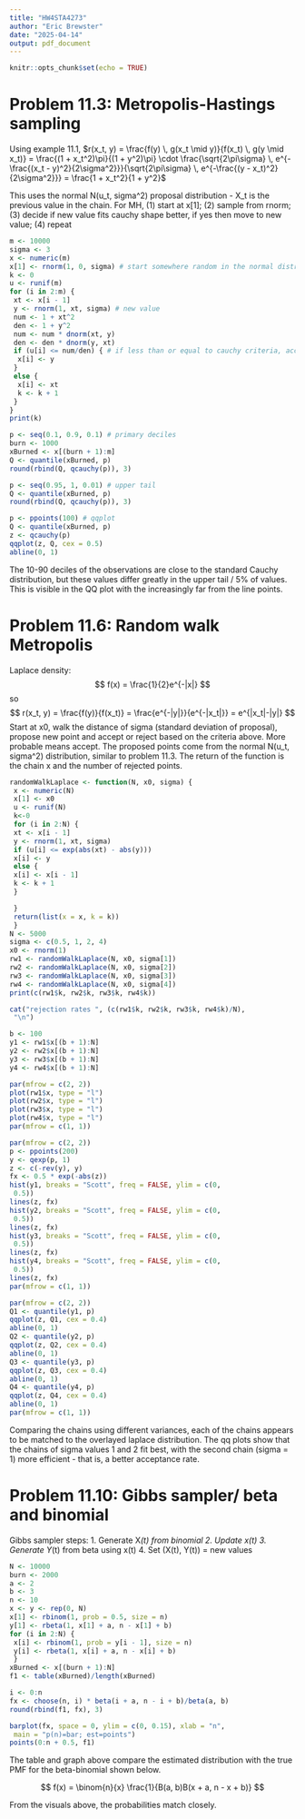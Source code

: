 ---
title: "HW4STA4273"
author: "Eric Brewster"
date: "2025-04-14"
output: pdf_document
---

```{r setup, include=FALSE}
knitr::opts_chunk$set(echo = TRUE)
```


# Problem 11.3: Metropolis-Hastings sampling

Using example 11.1,
$r(x_t, y) = \frac{f(y) \, g(x_t \mid y)}{f(x_t) \, g(y \mid x_t)} = \frac{(1 + x_t^2)\pi}{(1 + y^2)\pi} \cdot \frac{\sqrt{2\pi\sigma} \, e^{-\frac{(x_t - y)^2}{2\sigma^2}}}{\sqrt{2\pi\sigma} \, e^{-\frac{(y - x_t)^2}{2\sigma^2}}} = \frac{1 + x_t^2}{1 + y^2}$

This uses the normal N(u_t, sigma^2) proposal distribution - X_t is the previous value in the chain. For MH, (1) start at x[1]; (2) sample from rnorm; (3) decide if new value fits cauchy shape better, if yes then move to new value; (4) repeat



```{r 11.3}
m <- 10000
sigma <- 3
x <- numeric(m)
x[1] <- rnorm(1, 0, sigma) # start somewhere random in the normal distribution
k <- 0
u <- runif(m)
for (i in 2:m) { 
 xt <- x[i - 1] 
 y <- rnorm(1, xt, sigma) # new value
 num <- 1 + xt^2 
 den <- 1 + y^2
 num <- num * dnorm(xt, y)
 den <- den * dnorm(y, xt)
 if (u[i] <= num/den) { # if less than or equal to cauchy criteria, accept value
  x[i] <- y
 }
 else {
  x[i] <- xt
  k <- k + 1
 }
}
print(k)

p <- seq(0.1, 0.9, 0.1) # primary deciles
burn <- 1000
xBurned <- x[(burn + 1):m]
Q <- quantile(xBurned, p)
round(rbind(Q, qcauchy(p)), 3)

p <- seq(0.95, 1, 0.01) # upper tail
Q <- quantile(xBurned, p)
round(rbind(Q, qcauchy(p)), 3)

p <- ppoints(100) # qqplot
Q <- quantile(xBurned, p)
z <- qcauchy(p)
qqplot(z, Q, cex = 0.5)
abline(0, 1)
```
The 10-90 deciles of the observations are close to the standard Cauchy distribution, but these values differ greatly in the upper tail / 5% of values. This is visible in the QQ plot with the increasingly far from the line points.



# Problem 11.6: Random walk Metropolis

Laplace density:
$$
f(x) = \frac{1}{2}e^{-|x|}
$$
so
$$
r(x_t, y) = \frac{f(y)}{f(x_t)} = \frac{e^{-|y|}}{e^{-|x_t|}} = e^{|x_t|-|y|}
$$
Start at x0, walk the distance of sigma (standard deviation of proposal), propose new point and accept or reject based on the criteria above. More probable means accept. The proposed points come from the normal N(u_t, sigma^2) distribution, similar to problem 11.3. The return of the function is the chain x and the number of rejected points. 



```{r 11.6}
randomWalkLaplace <- function(N, x0, sigma) {
 x <- numeric(N)
 x[1] <- x0
 u <- runif(N)
 k<-0
 for (i in 2:N) {
 xt <- x[i - 1]
 y <- rnorm(1, xt, sigma)
 if (u[i] <= exp(abs(xt) - abs(y)))
 x[i] <- y
 else {
 x[i] <- x[i - 1]
 k <- k + 1
 }

 }
 return(list(x = x, k = k))
 }
N <- 5000
sigma <- c(0.5, 1, 2, 4)
x0 <- rnorm(1)
rw1 <- randomWalkLaplace(N, x0, sigma[1])
rw2 <- randomWalkLaplace(N, x0, sigma[2])
rw3 <- randomWalkLaplace(N, x0, sigma[3])
rw4 <- randomWalkLaplace(N, x0, sigma[4])
print(c(rw1$k, rw2$k, rw3$k, rw4$k))

cat("rejection rates ", (c(rw1$k, rw2$k, rw3$k, rw4$k)/N),
 "\n")

b <- 100
y1 <- rw1$x[(b + 1):N]
y2 <- rw2$x[(b + 1):N]
y3 <- rw3$x[(b + 1):N]
y4 <- rw4$x[(b + 1):N]

par(mfrow = c(2, 2))
plot(rw1$x, type = "l")
plot(rw2$x, type = "l")
plot(rw3$x, type = "l")
plot(rw4$x, type = "l")
par(mfrow = c(1, 1))

par(mfrow = c(2, 2))
p <- ppoints(200)
y <- qexp(p, 1)
z <- c(-rev(y), y)
fx <- 0.5 * exp(-abs(z))
hist(y1, breaks = "Scott", freq = FALSE, ylim = c(0,
 0.5))
lines(z, fx)
hist(y2, breaks = "Scott", freq = FALSE, ylim = c(0,
 0.5))
lines(z, fx)
hist(y3, breaks = "Scott", freq = FALSE, ylim = c(0,
 0.5))
lines(z, fx)
hist(y4, breaks = "Scott", freq = FALSE, ylim = c(0,
 0.5))
lines(z, fx)
par(mfrow = c(1, 1))

par(mfrow = c(2, 2))
Q1 <- quantile(y1, p)
qqplot(z, Q1, cex = 0.4)
abline(0, 1)
Q2 <- quantile(y2, p)
qqplot(z, Q2, cex = 0.4)
abline(0, 1)
Q3 <- quantile(y3, p)
qqplot(z, Q3, cex = 0.4)
abline(0, 1)
Q4 <- quantile(y4, p)
qqplot(z, Q4, cex = 0.4)
abline(0, 1)
par(mfrow = c(1, 1))
```

Comparing the chains using different variances, each of the chains appears to be matched to the overlayed laplace distribution. The qq plots show that the chains of sigma values 1 and 2 fit best, with the second chain (sigma = 1) more efficient - that is, a better acceptance rate.


# Problem 11.10: Gibbs sampler/ beta and binomial

Gibbs sampler steps: 
1. Generate X*(t) from binomial
2. Update x(t)
3. Generate Y*(t) from beta using x(t)
4. Set (X(t), Y(t)) = new values

```{r 11.10}
N <- 10000
burn <- 2000
a <- 2
b <- 3
n <- 10
x <- y <- rep(0, N)
x[1] <- rbinom(1, prob = 0.5, size = n)
y[1] <- rbeta(1, x[1] + a, n - x[1] + b)
for (i in 2:N) {
 x[i] <- rbinom(1, prob = y[i - 1], size = n)
 y[i] <- rbeta(1, x[i] + a, n - x[i] + b)
 }
xBurned <- x[(burn + 1):N]
f1 <- table(xBurned)/length(xBurned)

i <- 0:n
fx <- choose(n, i) * beta(i + a, n - i + b)/beta(a, b)
round(rbind(f1, fx), 3)

barplot(fx, space = 0, ylim = c(0, 0.15), xlab = "n",
 main = "p(n)=bar; est=points")
points(0:n + 0.5, f1)
```

The table and graph above compare the estimated distribution with the true PMF for the beta-binomial shown below.

$$
f(x) = \binom{n}{x} \frac{1}{B(a, b)B(x + a, n - x + b)}
$$

From the visuals above, the probabilities match closely.




